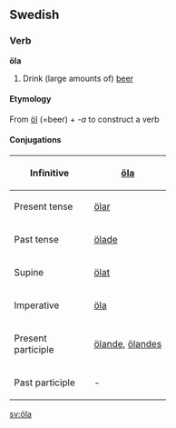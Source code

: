 ==Swedish==
===Verb===
'''öla'''

#Drink (large amounts of) [[beer]]

====Etymology====
From [[öl]] (=beer) + ''-a'' to construct a verb

====Conjugations====
{| border=1 cellspacing=0
|- align=center
! width=125 bgcolor="#FFFFF0" | Infinitive
| [[öla]]
|- align=center
! width=125 bgcolor="#FFFFF0" | Present tense
| [[ölar]]
|- align=center
! width=125 bgcolor="#FFFFF0" | Past tense
| [[ölade]]
|- align=center
! width=125 bgcolor="#FFFFF0" | Supine
| [[ölat]]
|- align=center
! width=125 bgcolor="#FFFFF0" | Imperative
| [[öla]]
|- align=center
! width=125 bgcolor="#FFFFF0" | Present participle
| colspan=2 | [[ölande]], [[ölandes]]
|- align=center
! width=125 bgcolor="#FFFFF0" | Past participle
| colspan=2 | -
|}

[[sv:öla]]